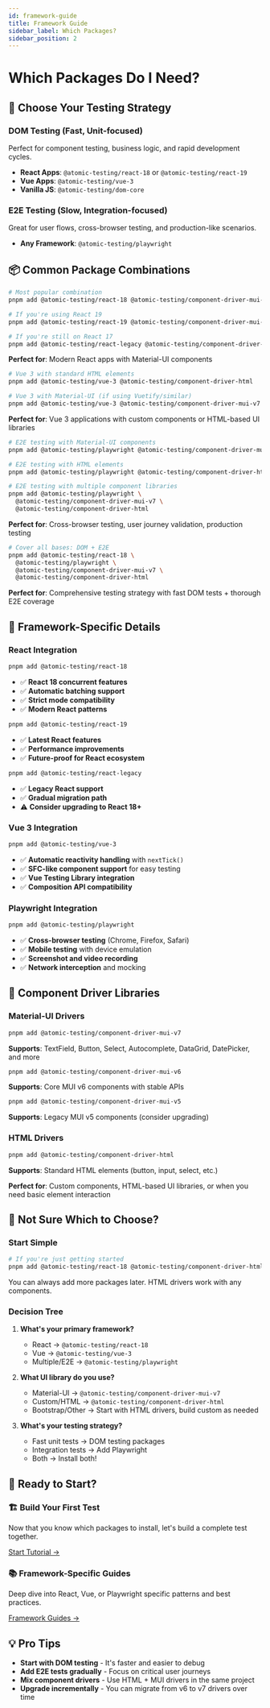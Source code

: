 ```yaml
---
id: framework-guide
title: Framework Guide
sidebar_label: Which Packages?
sidebar_position: 2
---
```



# Which Packages Do I Need?

## 🤔 Choose Your Testing Strategy

### **DOM Testing (Fast, Unit-focused)**
Perfect for component testing, business logic, and rapid development cycles.

- **React Apps**: `@atomic-testing/react-18` or `@atomic-testing/react-19`
- **Vue Apps**: `@atomic-testing/vue-3`  
- **Vanilla JS**: `@atomic-testing/dom-core`

### **E2E Testing (Slow, Integration-focused)**
Great for user flows, cross-browser testing, and production-like scenarios.

- **Any Framework**: `@atomic-testing/playwright`

## 📦 Common Package Combinations

<Tabs>
<TabItem value="react-mui" label="React + Material-UI">

```bash
# Most popular combination
pnpm add @atomic-testing/react-18 @atomic-testing/component-driver-mui-v7

# If you're using React 19
pnpm add @atomic-testing/react-19 @atomic-testing/component-driver-mui-v7

# If you're still on React 17
pnpm add @atomic-testing/react-legacy @atomic-testing/component-driver-mui-v6
```

**Perfect for**: Modern React apps with Material-UI components

</TabItem>

<TabItem value="vue-html" label="Vue 3 + HTML">

```bash
# Vue 3 with standard HTML elements
pnpm add @atomic-testing/vue-3 @atomic-testing/component-driver-html

# Vue 3 with Material-UI (if using Vuetify/similar)
pnpm add @atomic-testing/vue-3 @atomic-testing/component-driver-mui-v7
```

**Perfect for**: Vue 3 applications with custom components or HTML-based UI libraries

</TabItem>

<TabItem value="e2e-any" label="E2E Testing (Any Framework)">

```bash
# E2E testing with Material-UI components
pnpm add @atomic-testing/playwright @atomic-testing/component-driver-mui-v7

# E2E testing with HTML elements
pnpm add @atomic-testing/playwright @atomic-testing/component-driver-html

# E2E testing with multiple component libraries
pnpm add @atomic-testing/playwright \
  @atomic-testing/component-driver-mui-v7 \
  @atomic-testing/component-driver-html
```

**Perfect for**: Cross-browser testing, user journey validation, production testing

</TabItem>

<TabItem value="fullstack" label="Full-Stack Testing">

```bash
# Cover all bases: DOM + E2E
pnpm add @atomic-testing/react-18 \
  @atomic-testing/playwright \
  @atomic-testing/component-driver-mui-v7 \
  @atomic-testing/component-driver-html
```

**Perfect for**: Comprehensive testing strategy with fast DOM tests + thorough E2E coverage

</TabItem>
</Tabs>

## 🎯 Framework-Specific Details

### **React Integration**

<Tabs>
<TabItem value="react-18" label="React 18">

```bash
pnpm add @atomic-testing/react-18
```

- ✅ **React 18 concurrent features**
- ✅ **Automatic batching support**
- ✅ **Strict mode compatibility**
- ✅ **Modern React patterns**

</TabItem>

<TabItem value="react-19" label="React 19">

```bash
pnpm add @atomic-testing/react-19
```

- ✅ **Latest React features**
- ✅ **Performance improvements**
- ✅ **Future-proof for React ecosystem**

</TabItem>

<TabItem value="react-legacy" label="React 17">

```bash
pnpm add @atomic-testing/react-legacy
```

- ✅ **Legacy React support**
- ✅ **Gradual migration path**
- ⚠️ **Consider upgrading to React 18+**

</TabItem>
</Tabs>

### **Vue 3 Integration**

```bash
pnpm add @atomic-testing/vue-3
```

- ✅ **Automatic reactivity handling** with `nextTick()`
- ✅ **SFC-like component support** for easy testing
- ✅ **Vue Testing Library integration**
- ✅ **Composition API compatibility**

### **Playwright Integration**

```bash
pnpm add @atomic-testing/playwright
```

- ✅ **Cross-browser testing** (Chrome, Firefox, Safari)
- ✅ **Mobile testing** with device emulation
- ✅ **Screenshot and video recording**
- ✅ **Network interception** and mocking

## 🧩 Component Driver Libraries

### **Material-UI Drivers**

<Tabs>
<TabItem value="mui-v7" label="MUI v7 (Latest)">

```bash
pnpm add @atomic-testing/component-driver-mui-v7
```

**Supports**: TextField, Button, Select, Autocomplete, DataGrid, DatePicker, and more

</TabItem>

<TabItem value="mui-v6" label="MUI v6">

```bash
pnpm add @atomic-testing/component-driver-mui-v6
```

**Supports**: Core MUI v6 components with stable APIs

</TabItem>

<TabItem value="mui-v5" label="MUI v5">

```bash
pnpm add @atomic-testing/component-driver-mui-v5
```

**Supports**: Legacy MUI v5 components (consider upgrading)

</TabItem>
</Tabs>

### **HTML Drivers**

```bash
pnpm add @atomic-testing/component-driver-html
```

**Supports**: Standard HTML elements (button, input, select, etc.)

**Perfect for**: Custom components, HTML-based UI libraries, or when you need basic element interaction

## 🤷 Not Sure Which to Choose?

### **Start Simple**

```bash
# If you're just getting started
pnpm add @atomic-testing/react-18 @atomic-testing/component-driver-html
```

You can always add more packages later. HTML drivers work with any components.

### **Decision Tree**

1. **What's your primary framework?**
   - React → `@atomic-testing/react-18`
   - Vue → `@atomic-testing/vue-3`
   - Multiple/E2E → `@atomic-testing/playwright`

2. **What UI library do you use?**
   - Material-UI → `@atomic-testing/component-driver-mui-v7`
   - Custom/HTML → `@atomic-testing/component-driver-html`
   - Bootstrap/Other → Start with HTML drivers, build custom as needed

3. **What's your testing strategy?**
   - Fast unit tests → DOM testing packages
   - Integration tests → Add Playwright
   - Both → Install both!

## 🚀 Ready to Start?

<div className="card-container" style={{display: 'flex', gap: '1rem', marginTop: '2rem'}}>
  <div className="card">
    <div className="card__header">
      <h3>🏗️ Build Your First Test</h3>
    </div>
    <div className="card__body">
      <p>Now that you know which packages to install, let's build a complete test together.</p>
      <a href="./first-test" className="button button--primary">Start Tutorial →</a>
    </div>
  </div>
  
  <div className="card">
    <div className="card__header">
      <h3>📚 Framework-Specific Guides</h3>
    </div>
    <div className="card__body">
      <p>Deep dive into React, Vue, or Playwright specific patterns and best practices.</p>
      <a href="./react-guide" className="button button--secondary">Framework Guides →</a>
    </div>
  </div>
</div>

## 💡 Pro Tips

- **Start with DOM testing** - It's faster and easier to debug
- **Add E2E tests gradually** - Focus on critical user journeys
- **Mix component drivers** - Use HTML + MUI drivers in the same project
- **Upgrade incrementally** - You can migrate from v6 to v7 drivers over time
